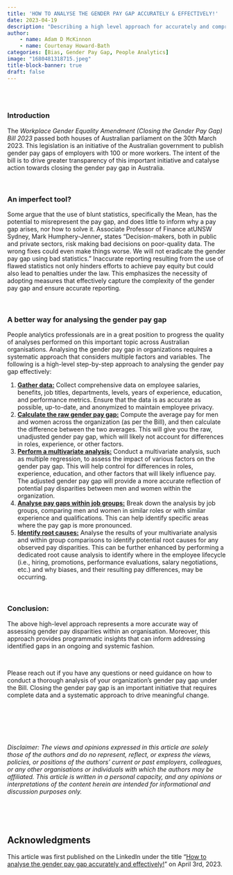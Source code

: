 ```yaml
---
title: 'HOW TO ANALYSE THE GENDER PAY GAP ACCURATELY & EFFECTIVELY!'
date: 2023-04-19
description: "Describing a high level approach for accurately and comprehensively assessing the gender pay gap, and informing corrective action if needed."
author: 
    - name: Adam D McKinnon
    - name: Courtenay Howard-Bath
categories: [Bias, Gender Pay Gap, People Analytics]
image: "1680481318715.jpeg"
title-block-banner: true
draft: false
---
```


```r


```

<br>

### Introduction

The *Workplace Gender Equality Amendment (Closing the Gender Pay Gap) Bill 2023* passed both houses of Australian parliament on the 30th March 2023. This legislation is an initiative of the Australian government to publish gender pay gaps of employers with 100 or more workers. The intent of the bill is to drive greater transparency of this important initiative and catalyse action towards closing the gender pay gap in Australia.

<br>

### **An imperfect tool?**

Some argue that the use of blunt statistics, specifically the Mean, has the potential to misrepresent the pay gap, and does little to inform why a pay gap arises, nor how to solve it. Associate Professor of Finance atUNSW Sydney, Mark Humphery-Jenner**,** states "Decision-makers, both in public and private sectors, risk making bad decisions on poor-quality data. The wrong fixes could even make things worse. We will not eradicate the gender pay gap using bad statistics." Inaccurate reporting resulting from the use of flawed statistics not only hinders efforts to achieve pay equity but could also lead to penalties under the law. This emphasizes the necessity of adopting measures that effectively capture the complexity of the gender pay gap and ensure accurate reporting.

<br>

### **A better way for analysing the gender pay gap**

People analytics professionals are in a great position to progress the quality of analyses performed on this important topic across Australian organisations. Analysing the gender pay gap in organizations requires a systematic approach that considers multiple factors and variables. The following is a high-level step-by-step approach to analysing the gender pay gap effectively:

1.  [**Gather data:**]{.underline} Collect comprehensive data on employee salaries, benefits, job titles, departments, levels, years of experience, education, and performance metrics. Ensure that the data is as accurate as possible, up-to-date, and anonymized to maintain employee privacy.
2.  [**Calculate the raw gender pay gap:**]{.underline} Compute the average pay for men and women across the organization (as per the Bill), and then calculate the difference between the two averages. This will give you the raw, unadjusted gender pay gap, which will likely not account for differences in roles, experience, or other factors.
3.  [**Perform a multivariate analysis:**]{.underline} Conduct a multivariate analysis, such as multiple regression, to assess the impact of various factors on the gender pay gap. This will help control for differences in roles, experience, education, and other factors that will likely influence pay. The adjusted gender pay gap will provide a more accurate reflection of potential pay disparities between men and women within the organization.
4.  [**Analyse pay gaps within job groups:**]{.underline} Break down the analysis by job groups, comparing men and women in similar roles or with similar experience and qualifications. This can help identify specific areas where the pay gap is more pronounced.
5.  [**Identify root causes:**]{.underline} Analyse the results of your multivariate analysis and within group comparisons to identify potential root causes for any observed pay disparities. This can be further enhanced by performing a dedicated root cause analysis to identify where in the employee lifecycle (i.e., hiring, promotions, performance evaluations, salary negotiations, etc.) and why biases, and their resulting pay differences, may be occurring. 

<br>

### Conclusion:

The above high-level approach represents a more accurate way of assessing gender pay disparities within an organisation. Moreover, this approach provides programmatic insights that can inform addressing identified gaps in an ongoing and systemic fashion.

<br>

Please reach out if you have any questions or need guidance on how to conduct a thorough analysis of your organization's gender pay gap under the Bill. Closing the gender pay gap is an important initiative that requires complete data and a systematic approach to drive meaningful change.

## <br>

<br>

*Disclaimer: The views and opinions expressed in this article are solely those of the authors and do no represent, reflect, or express the views, policies, or positions of the authors' current or past employers, colleagues, or any other organisations or individuals with which the authors may be affiliated. This article is written in a personal capacity, and any opinions or interpretations of the content herein are intended for informational and discussion purposes only.*

<br>

<br>

## Acknowledgments {.appendix}

This article was first published on the LinkedIn under the title "[How to analyse the gender pay gap accurately and effectively!](https://www.linkedin.com/pulse/how-analyse-gender-pay-gap-accurately-effectively-adam-mckinnon-phd-/?trackingId=Aq37VzcKsoeHIThwXOt3fg%3D%3D)" on April 3rd, 2023.
